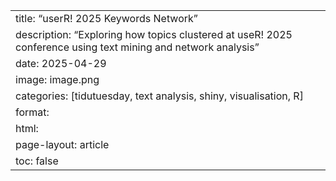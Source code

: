 ---
title: "userR! 2025 Keywords Network"
description: "Exploring how topics clustered at useR! 2025 conference using text mining and network analysis"
date: 2025-04-29
image: image.png
categories: [tidutuesday, text analysis, shiny, visualisation, R]
format:
  html:
    page-layout: article
    toc: false
---
